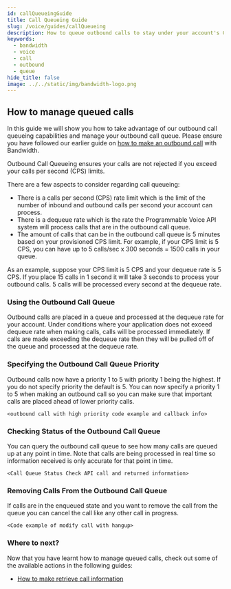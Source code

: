 ```yaml
---
id: callQueueingGuide
title: Call Queueing Guide
slug: /voice/guides/callQueueing
description: How to queue outbound calls to stay under your account's CPS limit.
keywords:
  - bandwidth
  - voice
  - call
  - outbound
  - queue
hide_title: false
image: ../../static/img/bandwidth-logo.png
---
```


## How to manage queued calls
In this guide we will show you how to take advantage of our outbound call queueing capabilities and manage your outbound call queue. Please ensure you have followed our earlier guide on [how to make an outbound call](/docs/voice/guides/outboundCallGuide) with Bandwidth.

Outbound Call Queueing ensures your calls are not rejected if you exceed your calls per second (CPS) limits.

There are a few aspects to consider regarding call queueing:
- There is a calls per second (CPS) rate limit which is the limit of the number of inbound and outbound calls per second your account can process.
- There is a dequeue rate which is the rate the Programmable Voice API system will process calls that are in the outbound call queue.
- The amount of calls that can be in the outbound call queue is 5 minutes based on your provisioned CPS limit. For example, if your CPS limit is 5 CPS, you can have up to 5 calls/sec x 300 seconds = 1500 calls in your queue.

As an example, suppose your CPS limit is 5 CPS and your dequeue rate is 5 CPS. If you place 15 calls in 1 second it will take 3 seconds to process your outbound calls. 5 calls will be processed every second at the dequeue rate.

### Using the Outbound Call Queue

Outbound calls are placed in a queue and processed at the dequeue rate for your account. Under conditions where your application does not exceed dequeue rate when making calls, calls will be processed immediately. If calls are made exceeding the dequeue rate then they will be pulled off of the queue and processed at the dequeue rate.

### Specifying the Outbound Call Queue Priority

Outbound calls now have a priority 1 to 5 with priority 1 being the highest. If you do not specify priority the default is 5. You can now specify a priority 1 to 5 when making an outbound call so you can make sure that important calls are placed ahead of lower priority calls.

`<outbound call with high priority code example and callback info>`

### Checking Status of the Outbound Call Queue

You can query the outbound call queue to see how many calls are queued up at any point in time. Note that calls are being processed in real time so information received is only accurate for that point in time.

`<Call Queue Status Check API call and returned information>`

### Removing Calls From the Outbound Call Queue

If calls are in the enqueued state and you want to remove the call from the queue you can cancel the call like any other call in progress.

`<Code example of modify call with hangup>`

### Where to next?

Now that you have learnt how to manage queued calls, check out some of the available actions in the following guides:
- [How to make retrieve call information](/docs/voice/guides/callInformationGuide)